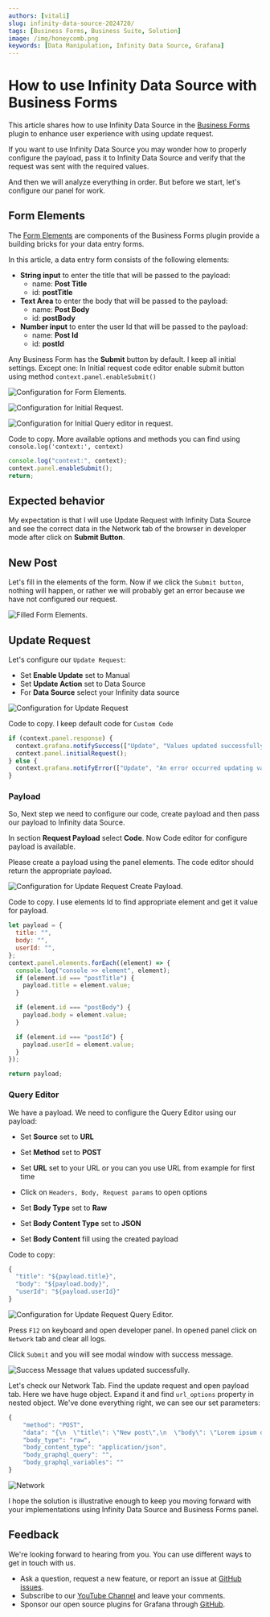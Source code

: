 ```yaml
---
authors: [vitali]
slug: infinity-data-source-2024720/
tags: [Business Forms, Business Suite, Solution]
image: /img/honeycomb.png
keywords: [Data Manipulation, Infinity Data Source, Grafana]
---
```



# How to use Infinity Data Source with Business Forms

This article shares how to use Infinity Data Source in the [Business Forms](/plugins/volkovlabs-form-panel/) plugin to enhance user experience with using update request.

If you want to use Infinity Data Source you may wonder how to properly configure the payload, pass it to Infinity Data Source and verify that the request was sent with the required values.

And then we will analyze everything in order. But before we start, let's configure our panel for work.

## Form Elements

The [Form Elements](/plugins/volkovlabs-form-panel/form-elements/) are components of the Business Forms plugin provide a building bricks for your data entry forms.

In this article, a data entry form consists of the following elements:

- **String input** to enter the title that will be passed to the payload:
  - name: **Post Title**
  - id: **postTitle**
- **Text Area** to enter the body that will be passed to the payload:
  - name: **Post Body**
  - id: **postBody**
- **Number input** to enter the user Id that will be passed to the payload:
  - name: **Post Id**
  - id: **postId**

Any Business Form has the **Submit** button by default. I keep all initial settings. Except one: In Initial request code editor enable submit button using method `context.panel.enableSubmit()`

<Image
  title="Configuration for Form Elements."
  src="/img/blog/2024-07-20-infinity-data-source/form-panel.png"
/>

<Image
  title="Configuration for Initial Request."
  src="/img/blog/2024-07-20-infinity-data-source/initial-req.png"
/>

<Image
  title="Configuration for Initial Query editor in request."
  src="/img/blog/2024-07-20-infinity-data-source/initial-query-editor.png"
/>

Code to copy. More available options and methods you can find using `console.log('context:', context)`

```js
console.log("context:", context);
context.panel.enableSubmit();
return;
```

## Expected behavior

My expectation is that I will use Update Request with Infinity Data Source and see the correct data in the Network tab of the browser in developer mode after click on **Submit Button**.

## New Post

Let's fill in the elements of the form. Now if we click the `Submit button`, nothing will happen, or rather we will probably get an error because we have not configured our request.

<Image
  title="Filled Form Elements."
  src="/img/blog/2024-07-20-infinity-data-source/filled-form.png"
/>

## Update Request

Let's configure our `Update Request`:

- Set **Enable Update** set to Manual
- Set **Update Action** set to Data Source
- For **Data Source** select your Infinity data source

<Image
  title="Configuration for Update Request"
  src="/img/blog/2024-07-20-infinity-data-source/update-req.png"
/>

Code to copy. I keep default code for `Custom Code`

```js
if (context.panel.response) {
  context.grafana.notifySuccess(["Update", "Values updated successfully."]);
  context.panel.initialRequest();
} else {
  context.grafana.notifyError(["Update", "An error occurred updating values."]);
}
```

### Payload

So, Next step we need to configure our code, create payload and then pass our payload to Infinity data Source.

In section **Request Payload** select **Code**. Now Code editor for configure payload is available.

Please create a payload using the panel elements. The code editor should return the appropriate payload.

<Image
  title="Configuration for Update Request Create Payload."
  src="/img/blog/2024-07-20-infinity-data-source/update-req-payload.png"
/>

Code to copy. I use elements Id to find appropriate element and get it value for payload.

```js
let payload = {
  title: "",
  body: "",
  userId: "",
};
context.panel.elements.forEach((element) => {
  console.log("console >> element", element);
  if (element.id === "postTitle") {
    payload.title = element.value;
  }

  if (element.id === "postBody") {
    payload.body = element.value;
  }

  if (element.id === "postId") {
    payload.userId = element.value;
  }
});

return payload;
```

### Query Editor

We have a payload. We need to configure the Query Editor using our payload:

- Set **Source** set to **URL**
- Set **Method** set to **POST**
- Set **URL** set to your URL or you can you use URL from example for first time
- Click on `Headers, Body, Request params` to open options

- Set **Body Type** set to **Raw**
- Set **Body Content Type** set to **JSON**
- Set **Body Content** fill using the created payload

Code to copy:

```js
{
  "title": "${payload.title}",
  "body": "${payload.body}",
  "userId": "${payload.userId}"
}
```

<Image
  title="Configuration for Update Request Query Editor."
  src="/img/blog/2024-07-20-infinity-data-source/update-req-query-editor.png"
/>

Press `F12` on keyboard and open developer panel. In opened panel click on `Network` tab and clear all logs.

Click `Submit` and you will see modal window with success message.

<Image
  title="Success Message that values updated successfully."
  src="/img/blog/2024-07-20-infinity-data-source/modal-window.png"
/>

Let's check our Network Tab. Find the update request and open payload tab. Here we have huge object. Expand it and find `url_options` property in nested object.
We've done everything right, we can see our set parameters:

```js
{
    "method": "POST",
    "data": "{\n  \"title\": \"New post\",\n  \"body\": \"Lorem ipsum dolor sit amet...\",\n  \"userId\": \"1\"\n}",
    "body_type": "raw",
    "body_content_type": "application/json",
    "body_graphql_query": "",
    "body_graphql_variables": ""
}
```

<Image
  title="Network"
  src="/img/blog/2024-07-20-infinity-data-source/network.png"
/>

I hope the solution is illustrative enough to keep you moving forward with your implementations using Infinity Data Source and Business Forms panel.

## Feedback

We're looking forward to hearing from you. You can use different ways to get in touch with us.

- Ask a question, request a new feature, or report an issue at [GitHub issues](https://github.com/volkovlabs/volkovlabs-form-panel/issues).
- Subscribe to our [YouTube Channel](https://www.youtube.com/@volkovlabs) and leave your comments.
- Sponsor our open source plugins for Grafana through [GitHub](https://github.com/sponsors/VolkovLabs).
